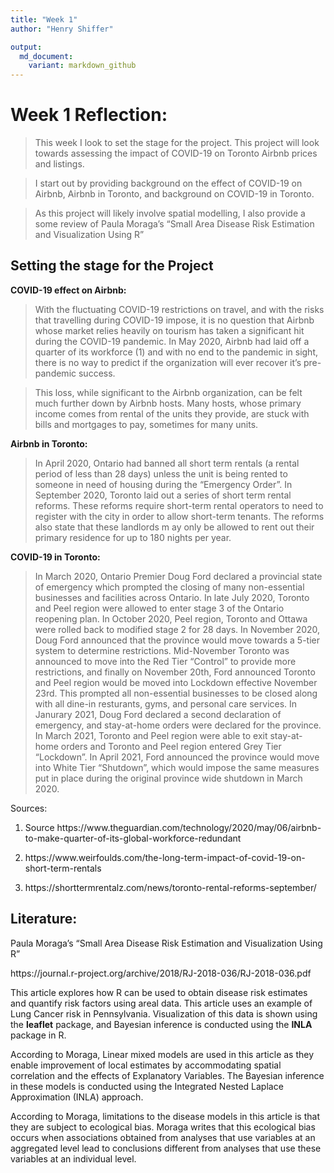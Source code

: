 ```yaml
---
title: "Week 1"
author: "Henry Shiffer"

output:
  md_document:
    variant: markdown_github
---
```



# Week 1 Reflection:

> This week I look to set the stage for the project. This project will look towards assessing the impact of COVID-19 on Toronto Airbnb prices and listings.

> I start out by providing background on the effect of COVID-19 on Airbnb, Airbnb in Toronto, and background on COVID-19 in Toronto.


> As this project will likely involve spatial modelling, I also provide a some review of Paula Moraga's "Small Area Disease Risk Estimation and Visualization Using R"







## Setting the stage for the Project


**COVID-19 effect on Airbnb:**

> With the fluctuating COVID-19 restrictions on travel, and with the risks that travelling during COVID-19 impose, it is no question that Airbnb whose market relies heavily on tourism has taken a significant hit during the COVID-19 pandemic. In May 2020, Airbnb had laid off a quarter of its workforce (1) and with no end to the pandemic in sight, there is no way to predict if the organization will ever recover it's pre-pandemic success. 

> This loss, while significant to the Airbnb organization, can be felt much further down by Airbnb hosts. Many hosts, whose primary income comes from rental of the units they provide, are stuck with bills and mortgages to pay, sometimes for many units. 


**Airbnb in Toronto:**


> In April 2020, Ontario had banned all short term rentals (a rental period of less than 28 days) unless the unit is being rented to someone in need of housing during the "Emergency Order". In September 2020, Toronto laid out a series of short term rental reforms. These reforms require short-term rental operators to need to register with the city in order to allow short-term tenants. The reforms also state that these landlords m ay only be allowed to rent out their primary residence for up to 180 nights per year. 




**COVID-19 in Toronto:**


> In March 2020, Ontario Premier Doug Ford declared a provincial state of emergency which prompted the closing of many non-essential businesses and facilities across Ontario. In late July 2020, Toronto and Peel region were allowed to enter stage 3 of the Ontario reopening plan. In October 2020, Peel region, Toronto and Ottawa were rolled back to modified stage 2 for 28 days. In November 2020, Doug Ford announced that the province would move towards a 5-tier system to determine restrictions. Mid-November Toronto was announced to move into the Red Tier "Control" to provide more restrictions, and finally on November 20th, Ford announced Toronto and Peel region would be moved into Lockdown effective November 23rd. This prompted all non-essential businesses to be closed along with all dine-in resturants, gyms, and personal care services. In Janurary 2021, Doug Ford declared a second declaration of emergency, and stay-at-home orders were declared for the province. In March 2021, Toronto and Peel region were able to exit stay-at-home orders and Toronto and Peel region entered Grey Tier "Lockdown". In April 2021, Ford announced the province would move into White Tier "Shutdown", which would impose the same measures put in place during the original province wide shutdown in March 2020. 




Sources:

(1) Source https://www.theguardian.com/technology/2020/may/06/airbnb-to-make-quarter-of-its-global-workforce-redundant

(2) https://www.weirfoulds.com/the-long-term-impact-of-covid-19-on-short-term-rentals

(3) https://shorttermrentalz.com/news/toronto-rental-reforms-september/




## Literature:


Paula Moraga's "Small Area Disease Risk Estimation and Visualization Using R"

https://journal.r-project.org/archive/2018/RJ-2018-036/RJ-2018-036.pdf



This article explores how R can be used to obtain disease risk estimates and quantify risk factors using areal data. This article uses an example of Lung Cancer risk in Pennsylvania. Visualization of this data is shown using the **leaflet** package, and Bayesian inference is conducted using the **INLA** package in R. 

According to Moraga, Linear mixed models are used in this article as they enable improvement of local estimates by accommodating spatial correlation and the effects of Explanatory Variables. The Bayesian inference in these models is conducted using the Integrated Nested Laplace Approximation (INLA) approach.

According to Moraga, limitations to the disease models in this article is that they are subject to ecological bias. Moraga writes that this ecological bias occurs when associations obtained from analyses that use variables at an aggregated level lead to conclusions different from analyses that use these variables at an individual level.











